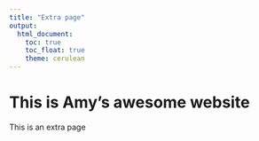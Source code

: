 ```yaml
---
title: "Extra page"
output: 
  html_document:
    toc: true
    toc_float: true
    theme: cerulean
---
```


# This is Amy's awesome website

This is an extra page


